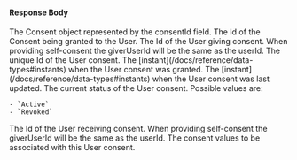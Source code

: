 
#### Response Body

<APIBlock>
  <APIField name="userConsent.consent" type="Object">
    The Consent object represented by the <InlineField>consentId</InlineField> field.
  </APIField>
  <APIField name="userConsent.consentId" type="UUID">
    The Id of the Consent being granted to the User.
  </APIField>
  <APIField name="userConsent.giverUserId" type="UUID">
    The Id of the User giving consent. When providing self-consent the <InlineField>giverUserId</InlineField> will be the same as the <InlineField>userId</InlineField>.
  </APIField>
  <APIField name="userConsent.id" type="UUID">
    The unique Id of the User consent.
  </APIField>
  <APIField name="userConsent.insertInstant" type="Long">
    The [instant](/docs/reference/data-types#instants) when the User consent was granted.
  </APIField>
  <APIField name="userConsent.lastUpdateInstant" type="Long">
    The [instant](/docs/reference/data-types#instants) when the User consent was last updated.
  </APIField>
  <APIField name="userConsent.status" type="String">
    The current status of the User consent. Possible values are:

    - `Active`
    - `Revoked`
  </APIField>
  <APIField name="userConsent.userId" type="UUID">
    The Id of the User receiving consent. When providing self-consent the <InlineField>giverUserId</InlineField> will be the same as the <InlineField>userId</InlineField>.
  </APIField>
  <APIField name="userConsent.values" type="Array<String>">
    The consent values to be associated with this User consent.
  </APIField>
</APIBlock>

<JSON title="Example Response JSON" src="user-consent/response.json" />

